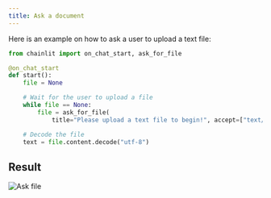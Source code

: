 ```yaml
---
title: Ask a document
---
```


Here is an example on how to ask a user to upload a text file:

```python
from chainlit import on_chat_start, ask_for_file

@on_chat_start
def start():
    file = None

    # Wait for the user to upload a file
    while file == None:
        file = ask_for_file(
            title="Please upload a text file to begin!", accept=["text/plain"])

    # Decode the file
    text = file.content.decode("utf-8")
```

## Result
![Ask file](/images/ask-file.png)